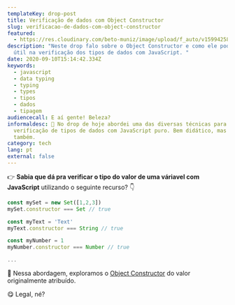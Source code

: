 ```yaml
---
templateKey: drop-post
title: Verificação de dados com Object Constructor
slug: verificacao-de-dados-com-object-constructor
featured:
  - https://res.cloudinary.com/beto-muniz/image/upload/f_auto/v1599425884/Titulo_Image_2_pst5os.jpg
description: "Neste drop falo sobre o Object Constructor e como ele pode ser
  útil na verificação dos tipos de dados com JavaScript. "
date: 2020-09-10T15:14:42.334Z
keywords:
  - javascript
  - data typing
  - typing
  - types
  - tipos
  - dados
  - tipagem
audiencecall: E aí gente! Beleza?
informaldesc: 📣 No drop de hoje abordei uma das diversas técnicas para
  verificação de tipos de dados com JavaScript puro. Bem didático, mas bem legal
  também.
category: tech
lang: pt
external: false
---
```


<Drop>

👉 **Sabia que dá pra verificar o tipo do valor de uma váriavel com JavaScript**  utilizando o seguinte recurso? 👇

```javascript
const mySet = new Set([1,2,3])
mySet.constructor === Set // true

const myText = 'Text'
myText.constructor === String // true

const myNumber = 1
myNumber.constructor === Number // true

...
```

📖 Nessa abordagem, exploramos o [Object Constructor](https://developer.mozilla.org/en-US/docs/Web/JavaScript/Reference/Global_Objects/Object/constructor) do valor originalmente atribuído.

😋 Legal, né?

</Drop>